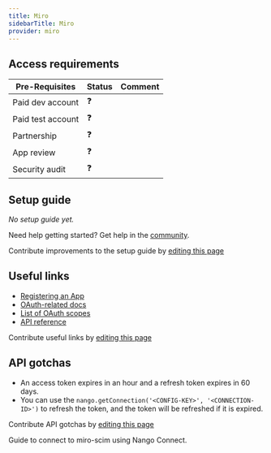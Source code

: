 ```yaml
---
title: Miro
sidebarTitle: Miro
provider: miro
---
```




<Overview />
<PreBuiltTooling provider={providers[pageMetadata.provider]} />
<PreBuiltUseCases />

## Access requirements
| Pre-Requisites | Status | Comment|
| - | - | - |
| Paid dev account | ❓ |  |
| Paid test account | ❓ |  |
| Partnership | ❓ | |
| App review | ❓ |  |
| Security audit | ❓ | |


## Setup guide

_No setup guide yet._

<Tip>Need help getting started? Get help in the [community](https://nango.dev/slack).</Tip>

<Note>Contribute improvements to the setup guide by [editing this page](https://github.com/nangohq/nango/tree/master/docs-v2/integrations/all/miro.mdx)</Note>


## Useful links

-   [Registering an App](https://developers.miro.com/docs/rest-api-build-your-first-hello-world-app#step-1-create-your-app-in-miro)
-   [OAuth-related docs](https://developers.miro.com/docs/getting-started-with-oauth)
-   [List of OAuth scopes](https://developers.miro.com/reference/scopes)
-   [API reference](https://developers.miro.com/reference/api-reference)

<Note>Contribute useful links by [editing this page](https://github.com/nangohq/nango/tree/master/docs-v2/integrations/all/miro.mdx)</Note>

## API gotchas

-   An access token expires in an hour and a refresh token expires in 60 days.
-   You can use the `nango.getConnection('<CONFIG-KEY>', '<CONNECTION-ID>')` to refresh the token, and the token will be refreshed if it is expired.

<Note>Contribute API gotchas by [editing this page](https://github.com/nangohq/nango/tree/master/docs-v2/integrations/all/miro.mdx)</Note>

<Card title="Connect to miro-scim" icon="link" href="/integrations/all/miro-scim/connect" horizontal>
  Guide to connect to miro-scim using Nango Connect.
</Card>
